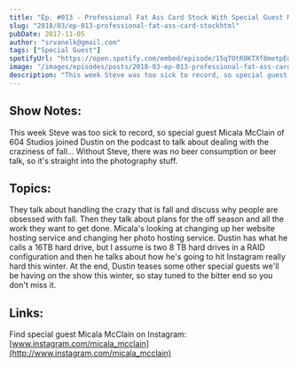```yaml
---
title: "Ep. #013 - Professional Fat Ass Card Stock With Special Guest Micala McClain"
slug: "2018/03/ep-013-professional-fat-ass-card-stockhtml"
pubDate: 2017-11-05
author: "srvanelk@gmail.com"
tags: ["Special Guest"]
spotifyUrl: "https://open.spotify.com/embed/episode/15qTOtR0KTXf8metpEdexp?utm_source=generator"
image: "/images/episodes/posts/2018-03-ep-013-professional-fat-ass-card-stockhtml/micala.webp"
description: "This week Steve was too sick to record, so special guest Micala McClain of 604 Studios joined Dustin on the podcast to talk about dealing with the craziness of fall... Without Steve, there was no beer consumption or beer talk, so it's straight into the photography stuff. They talk about handling the crazy that is fall and discuss why people are obsessed with fall. Then they talk about plans for the off season and all the work they want to get done. Micala's looking at changing up her website hosting service and changing her photo hosting service. Dustin has what he calls a 16TB hard drive, but I assume is two 8 TB hard drives in a RAID configuration and then he talks about how he's going to hit Instagram really hard this winter. At the end, Dustin teases some other special guests we'll be having on the show this winter, so stay tuned to the bitter end so you don't miss it."
---
```


## Show Notes:
This week Steve was too sick to record, so special guest Micala McClain of 604 Studios joined Dustin on the podcast to talk about dealing with the craziness of fall... Without Steve, there was no beer consumption or beer talk, so it's straight into the photography stuff. 

## Topics:
They talk about handling the crazy that is fall and discuss why people are obsessed with fall. Then they talk about plans for the off season and all the work they want to get done. Micala's looking at changing up her website hosting service and changing her photo hosting service. Dustin has what he calls a 16TB hard drive, but I assume is two 8 TB hard drives in a RAID configuration and then he talks about how he's going to hit Instagram really hard this winter. At the end, Dustin teases some other special guests we'll be having on the show this winter, so stay tuned to the bitter end so you don't miss it.

## Links:
Find special guest Micala McClain on Instagram:  
[www.instagram.com/micala_mcclain](http://www.instagram.com/micala_mcclain)
